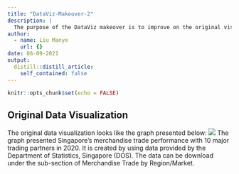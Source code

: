 ```yaml
---
title: "DataViz-Makeover-2"
description: |
  The purpose of the DataViz makeover is to improve on the original visualization. 
author:
  - name: Liu Manye
    url: {}
date: 06-09-2021
output:
  distill::distill_article:
    self_contained: false
---
```



```r
knitr::opts_chunk$set(echo = FALSE)
```

## Original Data Visualization

The original data visualization looks like the graph presented below:
![](img/image01.jpg)
The graph presented Singapore’s merchandise trade performance with 10 major trading partners in 2020. It is created by using data provided by the Department of Statistics, Singapore (DOS). The data can be download under the sub-section of Merchandise Trade by Region/Market.

